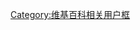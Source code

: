 {{Userbox-r
  |border-c = #000000
  |border-s = 1
  |id-c     = #FFCC00
  |id-s     = 14
  |id-fc    = #FFFF00
  |info-c   = #ffff00
  |info-s   = 10
  |info-fc  = #000000
  |id       = {{lang|ja|古谷実}}
  |info     = 這個用戶是'''[[古谷實]]'''的迷。
}}
<noinclude>[[Category:维基百科相关用户框]]</noinclude>
[[Category:喜歡古谷實的維基人|{{PAGENAME}}]]